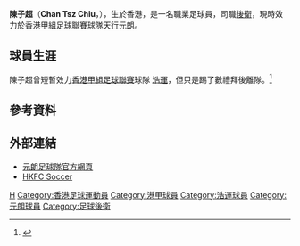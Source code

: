 {{blpsources|time=2014-10-03T23:02:40+00:00}}
{{noteta|G1=足球}}{{Football player infobox
| image     =Chan Tsz Chiu.png
| playername = 陳子超
| fullname = 陳子超
| englishfullname = Chan, Tsz Chiu
| nickname = Andy
| height = 175 公分
| dateofbirth = {{birth date and age|1991|7|28}}
| cityofbirth = [[香港|香港]]
| countryofbirth = 
| currentclub = [[元朗區體育會足球隊|元朗]]
| position = 右後衛
| years = 2014年 <br /> 2014-15年 
| clubs = [[浩運|浩運]]  <br /> [[元朗區體育會足球隊|天行元朗]]  }}

'''陳子超'''（'''Chan Tsz Chiu'''，{{bd|1991年|7月28日|catIdx=C}}），生於香港，是一名職業足球員，司職[[後衛_(足球)|後衛]]，現時效力於[[香港甲組足球聯賽|香港甲組足球聯賽]]球隊[[元朗區體育會足球隊|天行元朗]]。

==球員生涯==
陳子超曾短暫效力[[香港甲組足球聯賽|香港甲組足球聯賽]]球隊 [[浩運|浩運]]，但只是踢了數禮拜後離隊。<ref>{{Cite web |url=http://www.hkfa.com/ch/club/18/detail?player=13562#gotab |title=存档副本 |accessdate=2014-10-04 |archive-date=2014-10-06 |archive-url=https://web.archive.org/web/20141006083156/http://www.hkfa.com/ch/club/18/detail?player=13562#gotab |dead-url=no }}</ref>

==參考資料==
{{reflist}}

==外部連結==
* [https://web.archive.org/web/20120327030803/http://www.yldsasoccer.hk/ 元朗足球隊官方網頁]
* [http://hkfcsoccer.hk HKFC Soccer] {{Wayback|url=http://hkfcsoccer.hk/ |date=20170305012645 }}

{{DEFAULTSORT:Chan, Tsz Chiu}}
[[Category:陳姓|H]]
[[Category:香港足球運動員|Category:香港足球運動員]]
[[Category:港甲球員|Category:港甲球員]]
[[Category:浩運球員|Category:浩運球員]]
[[Category:元朗球員|Category:元朗球員]]
[[Category:足球後衛|Category:足球後衛]]
{{soccer-bio-stub}}